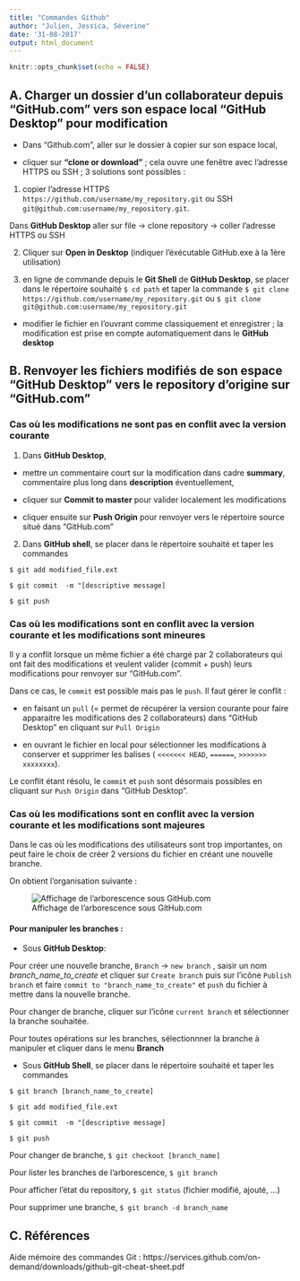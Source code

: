 ---
title: "Commandes Github"
author: "Julien, Jessica, Séverine"
date: '31-08-2017'
output: html_document 
---

```{r setup, include=FALSE}
knitr::opts_chunk$set(echo = FALSE)
```


## A. Charger un dossier d'un collaborateur depuis "GitHub.com" vers son espace local "GitHub Desktop" pour modification

- Dans "Github.com", aller sur le dossier à copier sur son espace local, 

- cliquer sur **"clone or download"** ; cela ouvre une fenêtre avec l'adresse HTTPS ou SSH ; 3 solutions sont possibles : 

1. copier l'adresse HTTPS ``https://github.com/username/my_repository.git`` ou SSH ``git@github.com:username/my_repository.git``. 

Dans **GitHub Desktop**  aller sur file -> clone repository -> coller l'adresse HTTPS ou SSH

2. Cliquer sur **Open in Desktop** (indiquer l'éxécutable GitHub.exe à la 1ère utilisation)

3. en ligne de commande depuis le **Git Shell** de **GitHub Desktop**, se placer dans le répertoire souhaité ``$ cd path`` et taper la commande ``$ git clone https://github.com/username/my_repository.git`` ou ``$ git clone git@github.com:username/my_repository.git``


- modifier le fichier en l'ouvrant comme classiquement et enregistrer ; la modification est prise en compte automatiquement dans le **GitHub desktop**


## B. Renvoyer les fichiers modifiés de son espace "GitHub Desktop" vers le repository d'origine sur  "GitHub.com" 

### Cas où les modifications ne sont pas en conflit avec la version courante

1. Dans **GitHub Desktop**, 

- mettre un commentaire court sur la modification dans cadre **summary**, commentaire plus long dans **description** éventuellement, 

- cliquer sur **Commit to master** pour valider localement les modifications

- cliquer ensuite sur **Push Origin** pour renvoyer vers le répertoire source situé dans "GitHub.com"


2. Dans **GitHub shell**, se placer dans le répertoire souhaité  et taper les commandes

``$ git add modified_file.ext`` 

``$ git commit  -m "[descriptive message]``

``$ git push``


### Cas où les modifications sont en conflit avec la version courante et les modifications sont mineures

Il y a conflit lorsque un même fichier a été chargé par 2 collaborateurs qui ont fait des modifications et veulent valider (commit + push) leurs modifications pour renvoyer sur "GitHub.com".

Dans ce cas, le ``commit`` est possible mais pas le ``push``.
Il faut gérer le conflit :

- en faisant un ``pull`` (= permet de récupérer la version courante pour faire apparaitre les modifications des 2 collaborateurs) dans "GitHub Desktop" en cliquant sur ``Pull Origin``

- en ouvrant le fichier en local pour sélectionner les modifications à conserver et supprimer les balises ( ``<<<<<<< HEAD``, ``======``, ``>>>>>>> xxxxxxxx``).

Le conflit étant résolu, le ``commit`` et ``push`` sont désormais possibles en cliquant sur ``Push Origin`` dans "GitHub Desktop". 



### Cas où les modifications sont en conflit avec la version courante et les modifications sont majeures

Dans le cas où les modifications des utilisateurs sont trop importantes, on peut faire le choix de créer 2 versions du fichier en créant une nouvelle branche. 

On obtient l'organisation suivante :


![Affichage de l'arborescence sous GitHub.com](images/fork.PNG)

#### Pour manipuler les branches :

- Sous **GitHub Desktop**:

Pour créer une nouvelle branche, ``Branch``  -> ``new branch`` , saisir un nom *branch_name_to_create* et cliquer sur ``Create branch`` puis sur l'icône ``Publish branch`` et faire ``commit to "branch_name_to_create"`` et ``push`` du fichier à mettre dans la nouvelle branche.

Pour changer de branche, cliquer sur l'icône ``current branch`` et sélectionner la branche souhaitée.


Pour toutes opérations sur les branches, sélectionnner la branche à manipuler et cliquer dans le menu **Branch**


- Sous **GitHub Shell**, se placer dans le répertoire souhaité et taper les commandes

``$ git branch [branch_name_to_create]`` 

``$ git add modified_file.ext`` 

``$ git commit  -m "[descriptive message]``

``$ git push``

Pour changer de branche, ``$ git checkout [branch_name]`` 

Pour lister les branches de l'arborescence, ``$ git branch`` 

Pour afficher l'état du repository, ``$ git status`` (fichier modifié, ajouté, ...)

Pour supprimer une branche, ``$ git branch -d branch_name`` 



## C. Références
Aide mémoire des commandes Git :
https://services.github.com/on-demand/downloads/github-git-cheat-sheet.pdf


